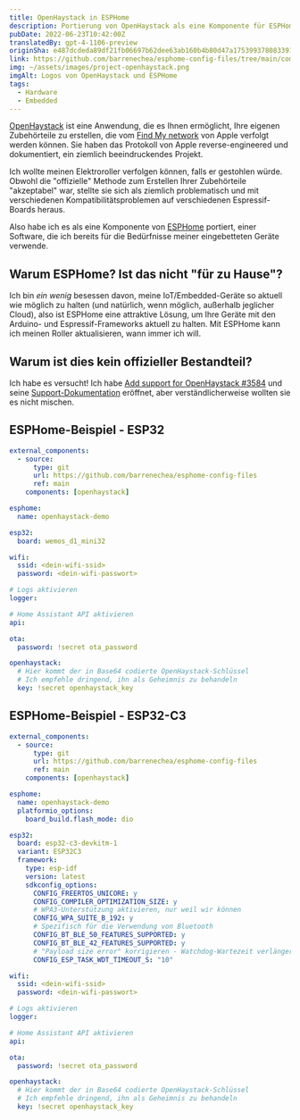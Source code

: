 ```yaml
---
title: OpenHaystack in ESPHome
description: Portierung von OpenHaystack als eine Komponente für ESPHome. Kompatibel mit allen Espressif-Geräten mit BLE.
pubDate: 2022-06-23T10:42:00Z
translatedBy: gpt-4-1106-preview
originSha: e487dcdeda89df21fb06697b62dee63ab160b4b80d47a17539937808339181ab
link: https://github.com/barrenechea/esphome-config-files/tree/main/components/openhaystack
img: ~/assets/images/project-openhaystack.png
imgAlt: Logos von OpenHaystack und ESPHome
tags:
  - Hardware
  - Embedded
---
```


[OpenHaystack](https://github.com/seemoo-lab/openhaystack) ist eine Anwendung, die es Ihnen ermöglicht, Ihre eigenen Zubehörteile zu erstellen, die vom [Find My network](https://developer.apple.com/find-my/) von Apple verfolgt werden können. Sie haben das Protokoll von Apple reverse-engineered und dokumentiert, ein ziemlich beeindruckendes Projekt.

Ich wollte meinen Elektroroller verfolgen können, falls er gestohlen würde. Obwohl die "offizielle" Methode zum Erstellen Ihrer Zubehörteile "akzeptabel" war, stellte sie sich als ziemlich problematisch und mit verschiedenen Kompatibilitätsproblemen auf verschiedenen Espressif-Boards heraus.

Also habe ich es als eine Komponente von [ESPHome](https://esphome.io/) portiert, einer Software, die ich bereits für die Bedürfnisse meiner eingebetteten Geräte verwende.

## Warum ESPHome? Ist das nicht "für zu Hause"?

Ich bin _ein wenig_ besessen davon, meine IoT/Embedded-Geräte so aktuell wie möglich zu halten (und natürlich, wenn möglich, außerhalb jeglicher Cloud), also ist ESPHome eine attraktive Lösung, um Ihre Geräte mit den Arduino- und Espressif-Frameworks aktuell zu halten. Mit ESPHome kann ich meinen Roller aktualisieren, wann immer ich will.

## Warum ist dies kein offizieller Bestandteil?

Ich habe es versucht! Ich habe [Add support for OpenHaystack #3584](https://github.com/esphome/esphome/pull/3584) und seine [Support-Dokumentation](https://deploy-preview-2146--esphome.netlify.app/components/openhaystack.html) eröffnet, aber verständlicherweise wollten sie es nicht mischen.

## ESPHome-Beispiel - ESP32

```yaml
external_components:
  - source:
      type: git
      url: https://github.com/barrenechea/esphome-config-files
      ref: main
    components: [openhaystack]

esphome:
  name: openhaystack-demo

esp32:
  board: wemos_d1_mini32

wifi:
  ssid: <dein-wifi-ssid>
  password: <dein-wifi-passwort>

# Logs aktivieren
logger:

# Home Assistant API aktivieren
api:

ota:
  password: !secret ota_password

openhaystack:
  # Hier kommt der in Base64 codierte OpenHaystack-Schlüssel
  # Ich empfehle dringend, ihn als Geheimnis zu behandeln
  key: !secret openhaystack_key
```

## ESPHome-Beispiel - ESP32-C3

```yaml
external_components:
  - source:
      type: git
      url: https://github.com/barrenechea/esphome-config-files
      ref: main
    components: [openhaystack]

esphome:
  name: openhaystack-demo
  platformio_options:
    board_build.flash_mode: dio

esp32:
  board: esp32-c3-devkitm-1
  variant: ESP32C3
  framework:
    type: esp-idf
    version: latest
    sdkconfig_options:
      CONFIG_FREERTOS_UNICORE: y
      CONFIG_COMPILER_OPTIMIZATION_SIZE: y
      # WPA3-Unterstützung aktivieren, nur weil wir können
      CONFIG_WPA_SUITE_B_192: y
      # Spezifisch für die Verwendung von Bluetooth
      CONFIG_BT_BLE_50_FEATURES_SUPPORTED: y
      CONFIG_BT_BLE_42_FEATURES_SUPPORTED: y
      # "Payload size error" korrigieren - Watchdog-Wartezeit verlängern
      CONFIG_ESP_TASK_WDT_TIMEOUT_S: "10"

wifi:
  ssid: <dein-wifi-ssid>
  password: <dein-wifi-passwort>

# Logs aktivieren
logger:

# Home Assistant API aktivieren
api:

ota:
  password: !secret ota_password

openhaystack:
  # Hier kommt der in Base64 codierte OpenHaystack-Schlüssel
  # Ich empfehle dringend, ihn als Geheimnis zu behandeln
  key: !secret openhaystack_key
```
